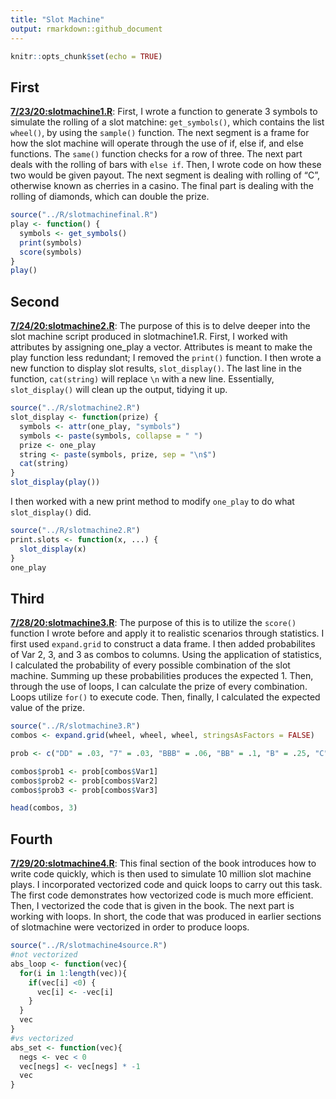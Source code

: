 ```yaml
---
title: "Slot Machine"
output: rmarkdown::github_document
---
```


```r
knitr::opts_chunk$set(echo = TRUE)

```

## First

[**7/23/20:slotmachine1.R**](../R/slotmachine1.R): First, I wrote a function to generate 3 symbols to simulate the rolling of a slot matchine: `get_symbols()`, which contains the list `wheel()`, by using the `sample()` function. The next segment is a frame for how the slot machine will operate through the use of if, else if, and else functions. The `same()` function checks for a row of three. The next part deals with the rolling of bars with `else if`. Then, I wrote code on how these two would be given payout. The next segment is dealing with rolling of "C", otherwise known as cherries in a casino. The final part is dealing with the rolling of diamonds, which can double the prize. 
```r
source("../R/slotmachinefinal.R")
play <- function() {
  symbols <- get_symbols()
  print(symbols)
  score(symbols)
}
play()
```

## Second

[**7/24/20:slotmachine2.R**](../R/slotmachine2.R): The purpose of this is to delve deeper into the slot machine script produced in slotmachine1.R. First, I worked with attributes by assigning one_play a vector. Attributes is meant to make the play function less redundant; I removed the `print()` function. I then wrote a new function to display slot results, `slot_display()`. The last line in the function, `cat(string)` will replace `\n` with a new line. Essentially, `slot_display()` will clean up the output, tidying it up.
```r
source("../R/slotmachine2.R")
slot_display <- function(prize) {
  symbols <- attr(one_play, "symbols")
  symbols <- paste(symbols, collapse = " ")
  prize <- one_play
  string <- paste(symbols, prize, sep = "\n$")
  cat(string)
}
slot_display(play())
```
I then worked with a new print method to modify `one_play` to do what `slot_display()` did.
```r
source("../R/slotmachine2.R")
print.slots <- function(x, ...) {
  slot_display(x)
}
one_play
```

## Third

[**7/28/20:slotmachine3.R**](../R/slotmachine3.R): The purpose of this is to utilize the `score()` function I wrote before and apply it to realistic scenarios through statistics. I first used `expand.grid` to construct a data frame. I then added probabilites of Var 2, 3, and 3 as combos to columns. Using the application of statistics, I calculated the probability of every possible combination of the slot machine. Summing up these probabilities produces the expected 1. Then, through the use of loops, I can calculate the prize of every combination. Loops utilize `for()` to execute code. Then, finally, I calculated the expected value of the prize.
```r
source("../R/slotmachine3.R")
combos <- expand.grid(wheel, wheel, wheel, stringsAsFactors = FALSE)

prob <- c("DD" = .03, "7" = .03, "BBB" = .06, "BB" = .1, "B" = .25, "C" = .01, "0" = .52)

combos$prob1 <- prob[combos$Var1]
combos$prob2 <- prob[combos$Var2]
combos$prob3 <- prob[combos$Var3]

head(combos, 3)
```

## Fourth

[**7/29/20:slotmachine4.R**](../R/slotmachine4.R): This final section of the book introduces how to write code quickly, which is then used to simulate 10 million slot machine plays. I incorporated vectorized code and quick loops to carry out this task. The first code demonstrates how vectorized code is much more efficient. Then, I vectorized the code that is given in the book. The next part is working with loops. In short, the code that was produced in earlier sections of slotmachine were vectorized in order to produce loops.
```r
source("../R/slotmachine4source.R")
#not vectorized
abs_loop <- function(vec){
  for(i in 1:length(vec)){
    if(vec[i] <0) {
      vec[i] <- -vec[i]
    }
  }
  vec
}
#vs vectorized
abs_set <- function(vec){
  negs <- vec < 0
  vec[negs] <- vec[negs] * -1
  vec
}
```